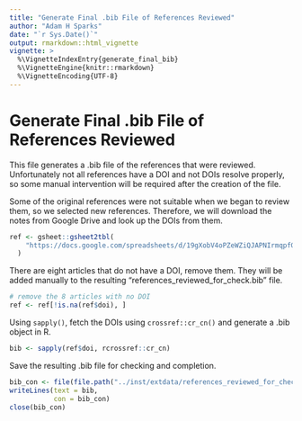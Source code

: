 ```yaml
---
title: "Generate Final .bib File of References Reviewed"
author: "Adam H Sparks"
date: "`r Sys.Date()`"
output: rmarkdown::html_vignette
vignette: >
  %\VignetteIndexEntry{generate_final_bib}
  %\VignetteEngine{knitr::rmarkdown}
  %\VignetteEncoding{UTF-8}
---
```


# Generate Final .bib File of References Reviewed

This file generates a .bib file of the references that were reviewed.
Unfortunately not all references have a DOI and not DOIs resolve properly, so some manual intervention will be required after the creation of the file.

Some of the original references were not suitable when we began to review them, so we selected new references.
Therefore, we will download the notes from Google Drive and look up the DOIs from them.

```r
ref <- gsheet::gsheet2tbl(
    "https://docs.google.com/spreadsheets/d/19gXobV4oPZeWZiQJAPNIrmqpfGQtpapXWcSxaXRw1-M/edit#gid=1699540381"
  )
```

There are eight articles that do not have a DOI, remove them.
They will be added manually to the resulting "references_reviewed_for_check.bib" file.

```r
# remove the 8 articles with no DOI
ref <- ref[!is.na(ref$doi), ]
```

Using `sapply()`, fetch the DOIs using `crossref::cr_cn()` and generate a .bib object in R.
```r
bib <- sapply(ref$doi, rcrossref::cr_cn)
```

Save the resulting .bib file for checking and completion.

```r
bib_con <- file(file.path("../inst/extdata/references_reviewed_for_check.bib"))
writeLines(text = bib,
           con = bib_con)
close(bib_con)
```
